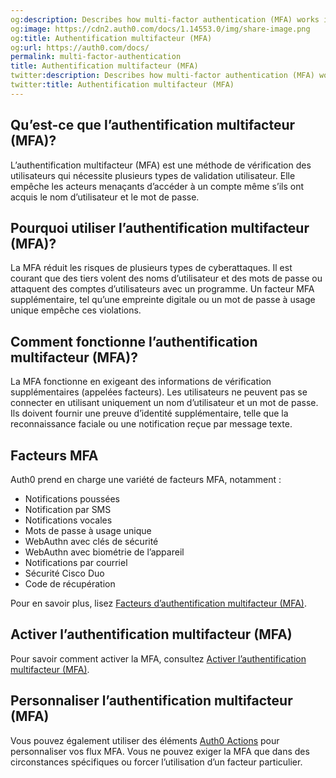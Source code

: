 ```yaml
---
og:description: Describes how multi-factor authentication (MFA) works in Auth0.
og:image: https://cdn2.auth0.com/docs/1.14553.0/img/share-image.png
og:title: Authentification multifacteur (MFA)
og:url: https://auth0.com/docs/
permalink: multi-factor-authentication
title: Authentification multifacteur (MFA)
twitter:description: Describes how multi-factor authentication (MFA) works in Auth0.
twitter:title: Authentification multifacteur (MFA)
---
```


## Qu’est-ce que l’authentification multifacteur (MFA)?

L’authentification multifacteur (MFA) est une méthode de vérification des utilisateurs qui nécessite plusieurs types de validation utilisateur. Elle empêche les acteurs menaçants d’accéder à un compte même s’ils ont acquis le nom d’utilisateur et le mot de passe.

## Pourquoi utiliser l’authentification multifacteur (MFA)?

La MFA réduit les risques de plusieurs types de cyberattaques. Il est courant que des tiers volent des noms d’utilisateur et des mots de passe ou attaquent des comptes d’utilisateurs avec un programme. Un facteur MFA supplémentaire, tel qu’une empreinte digitale ou un mot de passe à usage unique empêche ces violations.

## Comment fonctionne l’authentification multifacteur (MFA)?

La MFA fonctionne en exigeant des informations de vérification supplémentaires (appelées facteurs). Les utilisateurs ne peuvent pas se connecter en utilisant uniquement un nom d’utilisateur et un mot de passe. Ils doivent fournir une preuve d’identité supplémentaire, telle que la reconnaissance faciale ou une notification reçue par message texte.

## Facteurs MFA



Auth0 prend en charge une variété de facteurs MFA, notamment :

* Notifications poussées
* Notification par SMS
* Notifications vocales
* Mots de passe à usage unique
* WebAuthn avec clés de sécurité
* WebAuthn avec biométrie de l’appareil
* Notifications par courriel
* Sécurité Cisco Duo
* Code de récupération

Pour en savoir plus, lisez [Facteurs d’authentification multifacteur (MFA)](/mfa/mfa-factors).

## Activer l’authentification multifacteur (MFA)

Pour savoir comment activer la MFA, consultez [Activer l’authentification multifacteur (MFA)](/mfa/enable-mfa).

## Personnaliser l’authentification multifacteur (MFA)

Vous pouvez également utiliser des éléments [Auth0 Actions](/actions) pour personnaliser vos flux MFA. Vous ne pouvez exiger la MFA que dans des circonstances spécifiques ou forcer l’utilisation d’un facteur particulier.